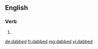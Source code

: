 ==English==

===Verb===
{{head|en|verb form}}

# {{en-past of|dab}}

[[de:dabbed]]
[[fr:dabbed]]
[[mg:dabbed]]
[[vi:dabbed]]